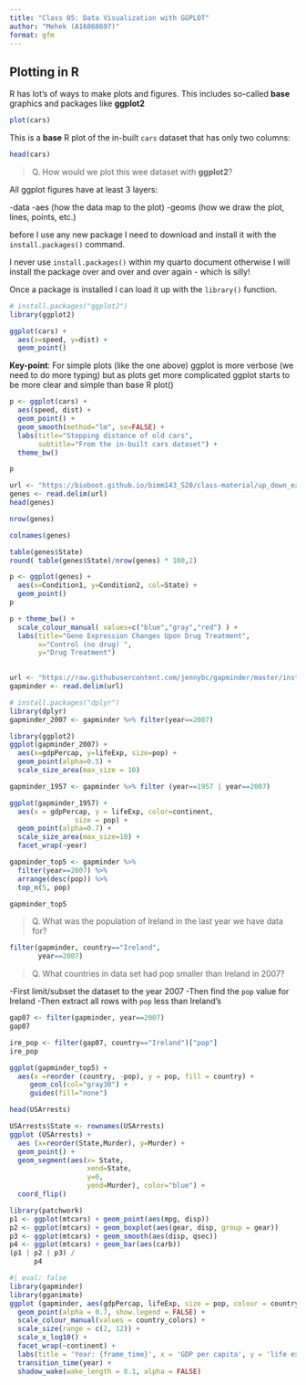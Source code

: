 ```yaml
---
title: "Class 05: Data Visualization with GGPLOT"
author: "Mehek (A16868697)"
format: gfm
---
```


## Plotting in R

R has lot's of ways to make plots and figures. This includes so-called **base** graphics and packages like **ggplot2**

```r
plot(cars) 
```


This is a **base** R plot of the in-built `cars` dataset that has only two columns:

```r
head(cars)
```


> Q. How would we plot this wee dataset with **ggplot2**?

All ggplot figures have at least 3 layers:

-data
-aes (how the data map to the plot)
-geoms (how we draw the plot, lines, points, etc.)

before I use any new package I need to download and install it with the `install.packages()` command. 

I never use `install.packages()` within my quarto document otherwise I will install the package over and over and over again - which is silly!

Once a package is installed I can load it up with the `library()` function. 
```r
# install.packages("ggplot2")
library(ggplot2)

ggplot(cars) + 
  aes(x=speed, y=dist) + 
  geom_point()

```


**Key-point**: For simple plots (like the one above) ggplot is more verbose (we need to do more typing) but as plots get more complicated ggplot starts to be more clear and simple than base R plot()

```r
p <- ggplot(cars) +
  aes(speed, dist) +
  geom_point() + 
  geom_smooth(method="lm", se=FALSE) +
  labs(title="Stopping distance of old cars",
       subtitle="From the in-built cars dataset") +
  theme_bw()
```



```r
p
```


```r
url <- "https://bioboot.github.io/bimm143_S20/class-material/up_down_expression.txt"
genes <- read.delim(url)
head(genes)
```

```r
nrow(genes)
```
```r
colnames(genes)
```
```r
table(genes$State)
round( table(genes$State)/nrow(genes) * 100,2)
```


```r
p <- ggplot(genes) + 
  aes(x=Condition1, y=Condition2, col=State) +
  geom_point()
p
```

```r
p + theme_bw() +
  scale_colour_manual( values=c("blue","gray","red") ) + 
  labs(title="Gene Expression Changes Upon Drug Treatment", 
       x="Control (no drug) ", 
       y="Drug Treatment")
  
```

```r
url <- "https://raw.githubusercontent.com/jennybc/gapminder/master/inst/extdata/gapminder.tsv"
gapminder <- read.delim(url)
```

```r
# install.packages("dplyr")
library(dplyr)
gapminder_2007 <- gapminder %>% filter(year==2007)
```
```r
library(ggplot2)
ggplot(gapminder_2007) +
  aes(x=gdpPercap, y=lifeExp, size=pop) +
  geom_point(alpha=0.5) + 
  scale_size_area(max_size = 10)
```

```r
gapminder_1957 <- gapminder %>% filter (year==1957 | year==2007)

ggplot(gapminder_1957) + 
  aes(x = gdpPercap, y = lifeExp, color=continent, 
                size = pop) + 
  geom_point(alpha=0.7) +
  scale_size_area(max_size=10) + 
  facet_wrap(~year)
```

```r
gapminder_top5 <- gapminder %>% 
  filter(year==2007) %>% 
  arrange(desc(pop)) %>% 
  top_n(5, pop)

gapminder_top5
```

> Q. What was the population of Ireland in the last year we have data for?

```r
filter(gapminder, country=="Ireland", 
       year==2007)
```
>Q. What countries in data set had pop smaller than Ireland in 2007?

-First limit/subset the dataset to the year 2007
-Then find the  `pop` value for Ireland
-Then extract all rows with `pop` less than Ireland's

```r
gap07 <- filter(gapminder, year==2007)
gap07
```
```r
ire_pop <- filter(gap07, country=="Ireland")["pop"]
ire_pop
```


```r
ggplot(gapminder_top5) + 
  aes(x =reorder (country, -pop), y = pop, fill = country) + 
     geom_col(col="gray30") + 
     guides(fill="none")
```

```r
head(USArrests)
```
```r
USArrests$State <- rownames(USArrests)
ggplot (USArrests) + 
  aes (x=reorder(State,Murder), y=Murder) + 
  geom_point() +
  geom_segment(aes(x= State,
                   xend=State,
                   y=0,
                   yend=Murder), color="blue") +
  coord_flip()
```


```r
library(patchwork)
p1 <- ggplot(mtcars) + geom_point(aes(mpg, disp))
p2 <- ggplot(mtcars) + geom_boxplot(aes(gear, disp, group = gear))
p3 <- ggplot(mtcars) + geom_smooth(aes(disp, qsec))
p4 <- ggplot(mtcars) + geom_bar(aes(carb))
(p1 | p2 | p3) /
      p4
```

```r
#| eval: false
library(gapminder)
library(gganimate)
ggplot (gapminder, aes(gdpPercap, lifeExp, size = pop, colour = country)) +
  geom_point(alpha = 0.7, show.legend = FALSE) +
  scale_colour_manual(values = country_colors) +
  scale_size(range = c(2, 12)) +
  scale_x_log10() +
  facet_wrap(~continent) + 
  labs(title = 'Year: {frame_time}', x = 'GDP per capita', y = 'life expectancy') +
  transition_time(year) +
  shadow_wake(wake_length = 0.1, alpha = FALSE)
```
